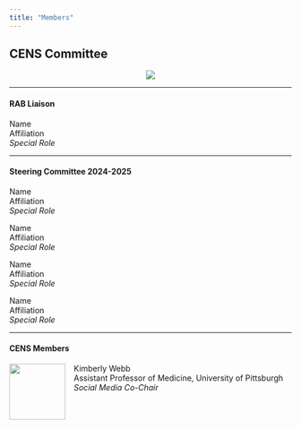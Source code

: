 ```yaml
---
title: "Members"
---
```


## CENS Committee

<center>
![](GIF.gif)
</center>

------------------------------------------------------------------------

#### RAB Liaison

Name\
Affiliation\
*Special Role*

------------------------------------------------------------------------

#### Steering Committee 2024-2025

::: {layout-ncol=2}
Name\
Affiliation\
*Special Role*

Name\
Affiliation\
*Special Role*

Name\
Affiliation\
*Special Role*

Name\
Affiliation\
*Special Role*
:::


------------------------------------------------------------------------

#### CENS Members

![](headshots/KAH_Webb_headshot.jpg){style="float:left; margin-right: 15px;" width="100"} Kimberly Webb\
Assistant Professor of Medicine, University of Pittsburgh\
*Social Media Co-Chair*
